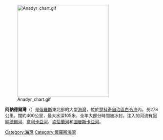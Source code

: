 [[File:Anadyr_chart.gif|300px]]

'''阿納德爾灣'''（{{lang-ru|Анадырский залив}}）是[[俄羅斯|俄羅斯]]東北部的大型[[海灣|海灣]]，位於[[楚科奇自治區|楚科奇自治區]][[白令海|白令海]]內，長278公里，闊約400公里，最大水深105米，全年大部分時間被冰封，注入的河流有[[阿納德爾河|阿納德爾河]]、[[韋利卡亞河_(楚科奇自治區)|韋利卡亞河]]、[[坎恰蘭河|坎恰蘭河]]和[[圖曼斯卡亞河|圖曼斯卡亞河]]。

{{coord|64|00|N|178|00|W|display=title|region:RU_type:waterbody_source:GNS-enwiki}}

{{Authority control}}
[[Category:海灣|Category:海灣]]
[[Category:俄羅斯海灣|Category:俄羅斯海灣]]